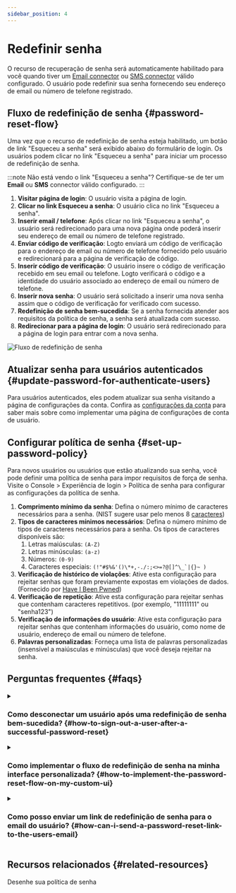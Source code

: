 ```yaml
---
sidebar_position: 4
---
```


# Redefinir senha

O recurso de recuperação de senha será automaticamente habilitado para você quando tiver um [Email connector](/connectors/email-connectors) ou [SMS connector](/connectors/sms-connectors) válido configurado. O usuário pode redefinir sua senha fornecendo seu endereço de email ou número de telefone registrado.

## Fluxo de redefinição de senha \{#password-reset-flow}

Uma vez que o recurso de redefinição de senha esteja habilitado, um botão de link "Esqueceu a senha" será exibido abaixo do formulário de login. Os usuários podem clicar no link "Esqueceu a senha" para iniciar um processo de redefinição de senha.

:::note
Não está vendo o link "Esqueceu a senha"? Certifique-se de ter um **Email** ou **SMS** connector válido configurado.
:::

1. **Visitar página de login**: O usuário visita a página de login.
2. **Clicar no link Esqueceu a senha**: O usuário clica no link "Esqueceu a senha".
3. **Inserir email / telefone**: Após clicar no link "Esqueceu a senha", o usuário será redirecionado para uma nova página onde poderá inserir seu endereço de email ou número de telefone registrado.
4. **Enviar código de verificação**: Logto enviará um código de verificação para o endereço de email ou número de telefone fornecido pelo usuário e redirecionará para a página de verificação de código.
5. **Inserir código de verificação**: O usuário insere o código de verificação recebido em seu email ou telefone. Logto verificará o código e a identidade do usuário associado ao endereço de email ou número de telefone.
6. **Inserir nova senha**: O usuário será solicitado a inserir uma nova senha assim que o código de verificação for verificado com sucesso.
7. **Redefinição de senha bem-sucedida**: Se a senha fornecida atender aos requisitos da política de senha, a senha será atualizada com sucesso.
8. **Redirecionar para a página de login**: O usuário será redirecionado para a página de login para entrar com a nova senha.

![Fluxo de redefinição de senha](./assets/reset-password.png)

## Atualizar senha para usuários autenticados \{#update-password-for-authenticate-users}

Para usuários autenticados, eles podem atualizar sua senha visitando a página de configurações da conta. Confira as [configurações da conta](/end-user-flows/account-settings/) para saber mais sobre como implementar uma página de configurações de conta de usuário.

## Configurar política de senha \{#set-up-password-policy}

Para novos usuários ou usuários que estão atualizando sua senha, você pode definir uma política de senha para impor requisitos de força de senha. Visite o <CloudLink to="/sign-in-experience/password-policy"> Console > Experiência de login > Política de senha</CloudLink> para configurar as configurações da política de senha.

1. **Comprimento mínimo da senha**: Defina o número mínimo de caracteres necessários para a senha. (NIST sugere usar pelo menos 8 [caracteres](https://pages.nist.gov/800-63-3/sp800-63b.html#sec5))
2. **Tipos de caracteres mínimos necessários**: Defina o número mínimo de tipos de caracteres necessários para a senha. Os tipos de caracteres disponíveis são:
   1. Letras maiúsculas: `(A-Z)`
   2. Letras minúsculas: `(a-z)`
   3. Números: `(0-9)`
   4. Caracteres especiais: ``(!"#$%&'()\*+,-./:;<>=?@[]^\_`|{}~ )``
3. **Verificação de histórico de violações**: Ative esta configuração para rejeitar senhas que foram previamente expostas em violações de dados. (Fornecido por [Have I Been Pwned](https://haveibeenpwned.com/Passwords))
4. **Verificação de repetição**: Ative esta configuração para rejeitar senhas que contenham caracteres repetitivos. (por exemplo, "11111111" ou "senha123")
5. **Verificação de informações do usuário**: Ative esta configuração para rejeitar senhas que contenham informações do usuário, como nome de usuário, endereço de email ou número de telefone.
6. **Palavras personalizadas**: Forneça uma lista de palavras personalizadas (insensível a maiúsculas e minúsculas) que você deseja rejeitar na senha.

## Perguntas frequentes \{#faqs}

<details>
  <summary>

### Como desconectar um usuário após uma redefinição de senha bem-sucedida? \{#how-to-sign-out-a-user-after-a-successful-password-reset}

</summary>

Assine o evento [webhook](/developers/webhooks/webhooks-events#user-interaction-hook-events) `PostResetPassword` para receber uma notificação quando um usuário redefinir sua senha com sucesso. Você pode então acionar uma ação de [logout](/end-user-flows/sign-out) para invalidar a sessão atual do usuário e redirecioná-lo para a página de login.

</details>

<details>
  <summary>

### Como implementar o fluxo de redefinição de senha na minha interface personalizada? \{#how-to-implement-the-password-reset-flow-on-my-custom-ui}

</summary>

Você pode implementar seu próprio fluxo de redefinição de senha usando a **Management API** e a **Account API** do Logto. Confira as [configurações da conta](/end-user-flows/account-settings/) para mais detalhes.

</details>

<details>
  <summary>

### Como posso enviar um link de redefinição de senha para o email do usuário? \{#how-can-i-send-a-password-reset-link-to-the-users-email}

</summary>

Você pode criar um endpoint de redefinição de senha auto-hospedado e utilizar o Logto SDK para iniciar uma solicitação de login com [`first_screen`](/end-user-flows/authentication-parameters/first-screen) definido como `reset-password`. Isso redirecionará o usuário de forma transparente para a página de redefinição de senha.

</details>

## Recursos relacionados \{#related-resources}

<Url href="https://blog.logto.io/design-your-password-policy">Desenhe sua política de senha</Url>
